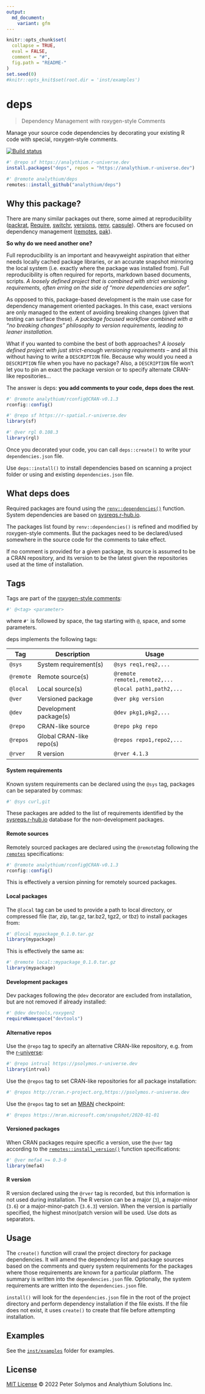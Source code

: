 ```yaml
---
output:
  md_document:
    variant: gfm
---
```


```r
knitr::opts_chunk$set(
  collapse = TRUE,
  eval = FALSE,
  comment = "#",
  fig.path = "README-"
)
set.seed(0)
#knitr::opts_knit$set(root.dir = 'inst/examples')
```

# deps

> Dependency Management with roxygen-style Comments

Manage your source code dependencies by decorating your existing R code with special, roxygen-style comments.

[![Build status](https://github.com/analythium/deps/actions/workflows/check.yml/badge.svg)](https://github.com/analythium/deps/actions)

```R
#' @repo sf https://analythium.r-universe.dev
install.packages("deps", repos = "https://analythium.r-universe.dev")

#' @remote analythium/deps
remotes::install_github("analythium/deps")
```

## Why this package?

There are many similar packages out there, some aimed at reproducibility
([packrat](https://CRAN.R-project.org/package=packrat),
[Require](https://CRAN.R-project.org/package=Require),
[switchr](https://cran.r-project.org/package=switchr),
[versions](https://CRAN.R-project.org/package=versions),
[renv](https://CRAN.R-project.org/package=renv),
[capsule](https://github.com/MilesMcBain/capsule)).
Others are focused on dependency management
([remotes](https://CRAN.R-project.org/package=remotes),
[pak](https://CRAN.R-project.org/package=pak)).

**So why do we need another one?**

Full reproducibility is an important and heavyweight aspiration that either needs locally cached package libraries, or an accurate snapshot mirroring the local system (i.e. exactly where the package was installed from). Full reproducibility is often required for reports, markdown based documents, scripts. _A loosely defined project that is combined with strict versioning requirements, often erring on the side of "more dependencies are safer"._

As opposed to this, package-based development is the main use case for dependency management oriented packages. In this case, exact versions are only managed to the extent of avoiding breaking changes (given that testing can surface these). _A package focused workflow combined with a "no breaking changes" philosophy to version requirements, leading to leaner installation._

What if you wanted to combine the best of both approaches? _A loosely defined project with just strict-enough versioning requirements_ -- and all this without having to write a `DESCRIPTION` file. Because why would you need a `DESCRIPTION` file when you have no package? Also, a `DESCRIPTION` file won't let you to pin an exact the package version or to specify alternate CRAN-like repositories...

The answer is deps: **you add comments to your code, deps does the rest**.

```r
#' @remote analythium/rconfig@CRAN-v0.1.3
rconfig::config()

#' @repo sf https://r-spatial.r-universe.dev
library(sf)

#' @ver rgl 0.108.3
library(rgl)
```

Once you decorated your code, you can call `deps::create()` to write your `dependencies.json` file.

Use `deps::install()` to install dependencies based on scanning a project folder or using and existing  `dependencies.json` file.

## What deps does

Required packages are found using the [`renv::dependencies()`](https://rstudio.github.io/renv/reference/dependencies.html) function. System dependencies are based on [sysreqs.r-hub.io](https://sysreqs.r-hub.io).

The packages list found by `renv::dependencies()` is refined and modified by roxygen-style comments. But the packages need to be declared/used somewhere in the source code for the comments to take effect.

If no comment is provided for a given package, its source is assumed to be a CRAN repository, and its version to be the latest given the repositories used at the time of installation.

## Tags

Tags are part of the [roxygen-style comments](https://cran.r-project.org/package=roxygen2):

```r
#' @<tag> <parameter>
```

where `#'` is followed by space, the tag starting with `@`, space, and some parameters.

deps implements the following tags:

| Tag   | Description | Usage |
|-------|-------|---------|
| `@sys`  | System requirement(s) | `@sys req1,req2,...` |
| `@remote`  | Remote source(s) | `@remote remote1,remote2,...` |
| `@local`  | Local source(s) | `@local path1,path2,...` |
| `@ver`  | Versioned package | `@ver pkg version` |
| `@dev`  | Development package(s) | `@dev pkg1,pkg2,...` |
| `@repo`  | CRAN-like source | `@repo pkg repo` |
| `@repos`  | Global CRAN-like repo(s) | `@repos repo1,repo2,...` |
| `@rver`  | R version | `@rver 4.1.3` |

#### System requirements

Known system requirements can be declared using the `@sys` tag, packages can be separated by commas:

```r
#' @sys curl,git
```

These packages are added to the list of requirements identified by the [sysreqs.r-hub.io](https://sysreqs.r-hub.io) database for the non-development packages.

#### Remote sources

Remotely sourced packages are declared using the `@remote`tag following the [`remotes`](https://CRAN.R-project.org/package=remotes/vignettes/dependencies.html) specifications:

```r
#' @remote analythium/rconfig@CRAN-v0.1.3
rconfig::config()
```

This is effectively a version pinning for remotely sourced packages.

#### Local packages

The `@local` tag can be used to provide a path to local directory, or compressed file (tar, zip, tar.gz, tar.bz2, tgz2, or tbz) to install packages from:

```r
#' @local mypackage_0.1.0.tar.gz
library(mypackage)
```

This is effectively the same as:

```r
#' @remote local::mypackage_0.1.0.tar.gz
library(mypackage)
```

#### Development packages

Dev packages following the `@dev` decorator are excluded from installation, but are not removed if already installed:

```r
#' @dev devtools,roxygen2
requireNamespace("devtools")
```

#### Alternative repos

Use the `@repo` tag to specify an alternative CRAN-like repository, e.g. from the [r-universe](https://r-universe.dev/):

```r
#' @repo intrval https://psolymos.r-universe.dev
library(intrval)
```

Use the `@repos` tag to set CRAN-like repositories for all package installation:

```r
#' @repos http://cran.r-project.org,https://psolymos.r-universe.dev
```

Use the `@repos` tag to set an [MRAN](https://mran.microsoft.com/documents/rro/reproducibility) checkpoint:

``` r
#' @repos https://mran.microsoft.com/snapshot/2020-01-01
```

#### Versioned packages

When CRAN packages require specific a version, use the `@ver` tag according to the [`remotes::install_version()`](https://remotes.r-lib.org/reference/install_version.html) function specifications:

```r
#' @ver mefa4 >= 0.3-0
library(mefa4)
```

#### R version

R version declared using the `@rver` tag is recorded, but this information is not used during installation. The R version can be a major (`3`), a major-minor (`3.6`) or a major-minor-patch (`3.6.3`) version. When the version is partially specified, the highest minor/patch version will be used. Use dots as separators.

## Usage

The `create()` function will crawl the project directory for package dependencies. It will amend the dependency list and package sources based on the comments and query system requirements for the packages where those requirements are known for a particular platform. The summary is written into the `dependencies.json` file. Optionally, the system requirements are written into the `dependencies.json` file.

`install()` will look for the `dependencies.json` file in the root of the  project directory and  perform dependency installation if the file exists. If the file does not exist, it uses `create()` to create that file before attempting installation.

## Examples

See the [`inst/examples`](./inst/examples/) folder for examples.

## License

[MIT License](./LICENSE) © 2022 Peter Solymos and Analythium Solutions Inc.
